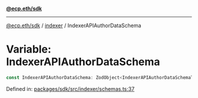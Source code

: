 [**@ecp.eth/sdk**](../../index.mdx)

***

[@ecp.eth/sdk](/sdk-reference/index.mdx) / [indexer](/sdk-reference/indexer/index.mdx) / IndexerAPIAuthorDataSchema

# Variable: IndexerAPIAuthorDataSchema

```ts
const IndexerAPIAuthorDataSchema: ZodObject<IndexerAPIAuthorDataSchemaType>;
```

Defined in: [packages/sdk/src/indexer/schemas.ts:37](https://github.com/ecp-eth/comments-monorepo/blob/main/packages/sdk/src/indexer/schemas.ts#L37)
